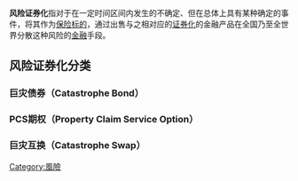 '''风险证券化'''指对于在一定时间区间内发生的不确定、但在总体上具有某种确定的事件，将其作为[[保险标的|保险标的]]，通过出售与之相对应的[[证券化|证券化]]的金融产品在全国乃至全世界分散这种风险的[[金融|金融]]手段。

== 风险证券化分类 ==
=== 巨灾债券（Catastrophe Bond）===
=== PCS期权（Property Claim Service Option）===
=== 巨灾互换（Catastrophe Swap）===

[[Category:風險|Category:風險]]